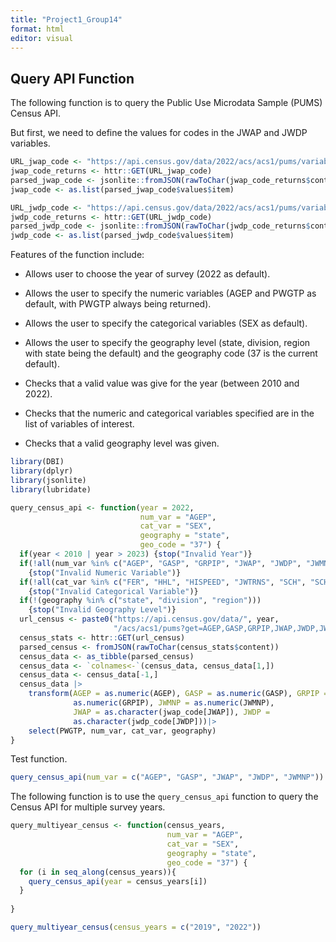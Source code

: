 ```yaml
---
title: "Project1_Group14"
format: html
editor: visual
---
```


## Query API Function

The following function is to query the Public Use Microdata Sample (PUMS) Census API.

But first, we need to define the values for codes in the JWAP and JWDP variables.

```r
URL_jwap_code <- "https://api.census.gov/data/2022/acs/acs1/pums/variables/JWAP.json"
jwap_code_returns <- httr::GET(URL_jwap_code)
parsed_jwap_code <- jsonlite::fromJSON(rawToChar(jwap_code_returns$content))
jwap_code <- as.list(parsed_jwap_code$values$item)

URL_jwdp_code <- "https://api.census.gov/data/2022/acs/acs1/pums/variables/JWDP.json"
jwdp_code_returns <- httr::GET(URL_jwdp_code)
parsed_jwdp_code <- jsonlite::fromJSON(rawToChar(jwdp_code_returns$content))
jwdp_code <- as.list(parsed_jwdp_code$values$item)

```

Features of the function include:

-   Allows user to choose the year of survey (2022 as default).

-   Allows the user to specify the numeric variables (AGEP and PWGTP as default, with PWGTP always being returned).

-   Allows the user to specify the categorical variables (SEX as default).

-   Allows the user to specify the geography level (state, division, region with state being the default) and the geography code (37 is the current default).

-   Checks that a valid value was give for the year (between 2010 and 2022).

-   Checks that the numeric and categorical variables specified are in the list of variables of interest.

-   Checks that a valid geography level was given.

```r
library(DBI)
library(dplyr)
library(jsonlite)
library(lubridate)

query_census_api <- function(year = 2022, 
                             num_var = "AGEP", 
                             cat_var = "SEX", 
                             geography = "state", 
                             geo_code = "37") {
  if(year < 2010 | year > 2023) {stop("Invalid Year")}
  if(!all(num_var %in% c("AGEP", "GASP", "GRPIP", "JWAP", "JWDP", "JWMNP"))) 
    {stop("Invalid Numeric Variable")}
  if(!all(cat_var %in% c("FER", "HHL", "HISPEED", "JWTRNS", "SCH", "SCHL", "SEX"))) 
    {stop("Invalid Categorical Variable")}
  if(!(geography %in% c("state", "division", "region"))) 
    {stop("Invalid Geography Level")}
  url_census <- paste0("https://api.census.gov/data/", year, 
                       "/acs/acs1/pums?get=AGEP,GASP,GRPIP,JWAP,JWDP,JWMNP,PWGTP,SEX,FER,HHL,HISPEED,JWTRNS,SCH,SCHL&for=", geography, ":", geo_code) 
  census_stats <- httr::GET(url_census)
  parsed_census <- fromJSON(rawToChar(census_stats$content))
  census_data <- as_tibble(parsed_census)
  census_data <- `colnames<-`(census_data, census_data[1,])
  census_data <- census_data[-1,]
  census_data |>
    transform(AGEP = as.numeric(AGEP), GASP = as.numeric(GASP), GRPIP = 
              as.numeric(GRPIP), JWMNP = as.numeric(JWMNP), 
              JWAP = as.character(jwap_code[JWAP]), JWDP = 
              as.character(jwdp_code[JWDP]))|>
    select(PWGTP, num_var, cat_var, geography) 
}
```

Test function.

```r
query_census_api(num_var = c("AGEP", "GASP", "JWAP", "JWDP", "JWMNP"))
```

The following function is to use the `query_census_api` function to query the Census API for multiple survey years.

```r
query_multiyear_census <- function(census_years, 
                                   num_var = "AGEP",
                                   cat_var = "SEX", 
                                   geography = "state",
                                   geo_code = "37") {
  for (i in seq_along(census_years)){
    query_census_api(year = census_years[i])
  }
  
}

query_multiyear_census(census_years = c("2019", "2022"))
```

